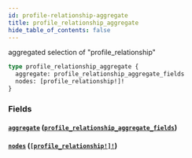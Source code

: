 ```yaml
---
id: profile-relationship-aggregate
title: profile_relationship_aggregate
hide_table_of_contents: false
---
```



aggregated selection of "profile_relationship"

```graphql
type profile_relationship_aggregate {
  aggregate: profile_relationship_aggregate_fields
  nodes: [profile_relationship!]!
}
```


### Fields

#### [`aggregate`](#) ([`profile_relationship_aggregate_fields`](../objects/profile-relationship-aggregate-fields))




#### [`nodes`](#) ([`[profile_relationship!]!`](../objects/profile-relationship))






